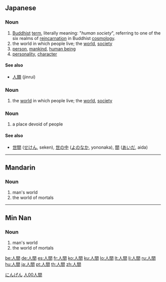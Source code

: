 ==Japanese==
{{ja-kanjitab|人|間}}

===Noun===
{{ja-noun|k|hira=にんげん|rom=ningen}}

# [[Buddhist]] [[term]], literally meaning: "''human society''", referring to one of the six realms of [[reincarnation]] in Buddhist [[cosmology]].  
# the world in which people live; the [[world]], [[society]]
# [[person]], [[mankind]], [[human being]]
# [[personality]], [[character]]

====See also====
* [[人類]] (jinrui)

===Noun===
{{ja-noun|k|hira=じんかん|rom=jinkan|hidx=しんかん'}}

# the [[world]] in which people live; the [[world]], [[society]]

===Noun===
{{ja-noun|k|hira=ひとま|rom=hitoma|hidx=ひとま}}

# a place devoid of people

====See also====
* [[世間]] ([[せけん]], seken), [[世の中]] ([[よのなか]], yononaka), [[間]] ([[あいだ]], aida)

[[Category:1000 Japanese basic words|にんげん]]

----

==Mandarin==
{{zh-forms|[[人间]]|[[人]][[間]]}}

===Noun===
{{cmn-noun|t|pin=rénjīan|pint=ren2jian1|tra=人間|sim=人间|rs=人00}}

# man's world
# the world of mortals

[[Category:zh-tw:Intermediate Mandarin|人00人間]]

----

==Min Nan==
{{zh-forms|[[人间]]|[[人]][[間]]}}

===Noun===
{{nan-noun|t|poj=jîn-kan|pojt=jin5kan1|tra=人間|sim=人间|rs=人00}}

# man's world
# the world of mortals

[[be:人間]]
[[de:人間]]
[[es:人間]]
[[fr:人間]]
[[ko:人間]]
[[ku:人間]]
[[lo:人間]]
[[lt:人間]]
[[li:人間]]
[[ru:人間]]
[[hu:人間]]
[[ja:人間]]
[[pt:人間]]
[[th:人間]]
[[zh:人間]]